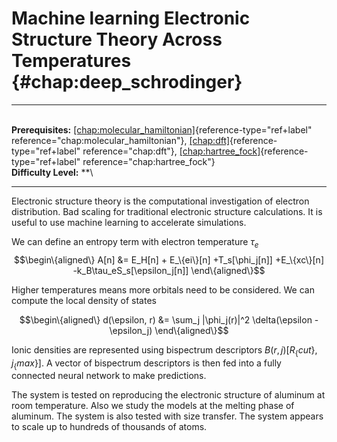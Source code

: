 # Machine learning Electronic Structure Theory Across Temperatures \{#chap:deep_schrodinger\}

------------------------------------------------------------------------

\
**Prerequisites:**
[\[chap:molecular_hamiltonian\]](#chap:molecular_hamiltonian)\{reference-type="ref+label"
reference="chap:molecular_hamiltonian"\},
[\[chap:dft\]](#chap:dft)\{reference-type="ref+label"
reference="chap:dft"\},
[\[chap:hartree_fock\]](#chap:hartree_fock)\{reference-type="ref+label"
reference="chap:hartree_fock"\}\
**Difficulty Level:** \*\*\

------------------------------------------------------------------------

Electronic structure theory is the computational investigation of
electron distribution. Bad scaling for traditional electronic structure
calculations. It is useful to use machine learning to accelerate
simulations.

We can define an entropy term with electron temperature $\tau_e$
$$\begin\{aligned\}
    A[n] &= E_H[n] + E_\{ei\}[n] +T_s[\phi_j[n]] +E_\{xc\}[n] -k_B\tau_eS_s[\epsilon_j[n]]
\end\{aligned\}$$

Higher temperatures means more orbitals need to be considered. We can
compute the local density of states

$$\begin\{aligned\}
    d(\epsilon, r) &= \sum_j |\phi_j(r)|^2 \delta(\epsilon - \epsilon_j)
\end\{aligned\}$$

Ionic densities are represented using bispectrum descriptors
$B(r, j)[R_\{cut\}, j_\{max\}]$. A vector of bispectrum descriptors is then
fed into a fully connected neural network to make predictions.

The system is tested on reproducing the electronic structure of aluminum
at room temperature. Also we study the models at the melting phase of
aluminum. The system is also tested with size transfer. The system
appears to scale up to hundreds of thousands of atoms.

